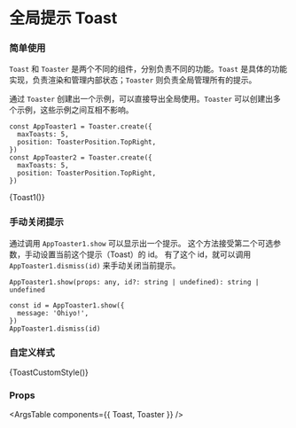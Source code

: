 
<Meta title="全局提示 Toast" component={Toast} />

# 全局提示 Toast

### 简单使用

`Toast` 和 `Toaster` 是两个不同的组件，分别负责不同的功能。`Toast` 是具体的功能实现，负责渲染和管理内部状态；`Toaster` 则负责全局管理所有的提示。

通过 `Toaster` 创建出一个示例，可以直接导出全局使用。`Toaster` 可以创建出多个示例，这些示例之间互相不影响。

```tsx
const AppToaster1 = Toaster.create({
  maxToasts: 5,
  position: ToasterPosition.TopRight,
})
const AppToaster2 = Toaster.create({
  maxToasts: 5,
  position: ToasterPosition.TopRight,
})
```

<Canvas>
  <Story name="Toast">{Toast1()}</Story>
</Canvas>

### 手动关闭提示

通过调用 `AppToaster1.show` 可以显示出一个提示。
这个方法接受第二个可选参数，手动设置当前这个提示（Toast）的 id。
有了这个 id，就可以调用 `AppToaster1.dismiss(id)` 来手动关闭当前提示。

```tsx
AppToaster1.show(props: any, id?: string | undefined): string | undefined

const id = AppToaster1.show({
  message: 'Ohiyo!',
})
AppToaster1.dismiss(id)
```

### 自定义样式

<Canvas>
  <Story name="Custom Style Toast">{ToastCustomStyle()}</Story>
</Canvas>

### Props

<ArgsTable components={{ Toast, Toaster }} />